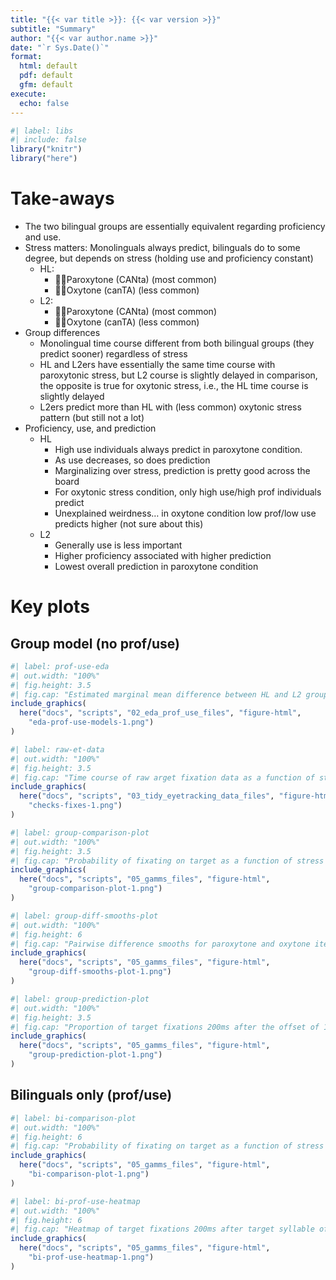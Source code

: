```yaml
---
title: "{{< var title >}}: {{< var version >}}"
subtitle: "Summary"
author: "{{< var author.name >}}"
date: "`r Sys.Date()`"
format:
  html: default
  pdf: default
  gfm: default
execute:
  echo: false
---
```


```r
#| label: libs
#| include: false
library("knitr")
library("here")
```


# Take-aways

- The two bilingual groups are essentially equivalent regarding proficiency and use.
- Stress matters: Monolinguals always predict, bilinguals do to some degree, but depends on stress (holding use and proficiency constant)
  - HL: 
    - 👍🏽Paroxytone (CANta) (most common)
    - 👎🏽Oxytone (canTA) (less common)
  - L2: 
    - 👍🏻Paroxytone (CANta) (most common)
    - 👍🏻Oxytone (canTA) (less common)
- Group differences
  - Monolingual time course different from both bilingual groups (they predict sooner) regardless of stress
  - HL and L2ers have essentially the same time course with paroxytonic stress, but L2 course is slightly delayed in comparison, the opposite is true for oxytonic stress, i.e., the HL time course is slightly delayed
  - L2ers predict more than HL with (less common) oxytonic stress pattern (but still not a lot)
- Proficiency, use, and prediction
  - HL
    - High use individuals always predict in paroxytone condition. 
    - As use decreases, so does prediction
    - Marginalizing over stress, prediction is pretty good across the board
    - For oxytonic stress condition, only high use/high prof individuals predict
    - Unexplained weirdness... in oxytone condition low prof/low use predicts higher (not sure about this)
  - L2
    - Generally use is less important
    - Higher proficiency associated with higher prediction
    - Lowest overall prediction in paroxytone condition

# Key plots

## Group model (no prof/use)

```r
#| label: prof-use-eda
#| out.width: "100%"
#| fig.height: 3.5
#| fig.cap: "Estimated marginal mean difference between HL and L2 groups for standardized *use* and *proficiency*. The blue vertical bar represents a region of practical equivalence (ROPE) of &pm;0.1."
include_graphics(
  here("docs", "scripts", "02_eda_prof_use_files", "figure-html", 
    "eda-prof-use-models-1.png")
)
```

```r
#| label: raw-et-data
#| out.width: "100%"
#| fig.height: 3.5
#| fig.cap: "Time course of raw arget fixation data as a function of stress condition (paroxytone, oxytone) for monolingual, HL, and L2 groups. Transparent ribbons represent 99% bootstrapped condifence intervals."
include_graphics(
  here("docs", "scripts", "03_tidy_eyetracking_data_files", "figure-html", 
    "checks-fixes-1.png")
)
```

```r
#| label: group-comparison-plot
#| out.width: "100%"
#| fig.height: 3.5
#| fig.cap: "Probability of fixating on target as a function of stress for all three groups. The time course is centered around the target syllable offset (point 0). Vertical lines represent 200ms after target syllable offset. Lines represent group trajectories plus 95%, 80%, and 50% credible intervals."
include_graphics(
  here("docs", "scripts", "05_gamms_files", "figure-html", 
    "group-comparison-plot-1.png")
)
```

```r
#| label: group-diff-smooths-plot
#| out.width: "100%"
#| fig.height: 6
#| fig.cap: "Pairwise difference smooths for paroxytone and oxytone items. From dark to light, colors represent 95%, 80%, 70%, 60%, 50%, 35% and 10% credible intervals."
include_graphics(
  here("docs", "scripts", "05_gamms_files", "figure-html", 
    "group-diff-smooths-plot-1.png")
)
```

```r
#| label: group-prediction-plot
#| out.width: "100%"
#| fig.height: 3.5
#| fig.cap: "Proportion of target fixations 200ms after the offset of 1st syllable for monolinguals, heritage learners, and L2 learners in paroxytone (*CANto*) and oxytone (*canTO*) conditions. The vertical dotted line marks chance (50%) surrounded by a &pm;1% region of practical equivalence (ROPE). Density mass of the posterior distribution that falls within the ROPE is discolored (pinkish)."
include_graphics(
  here("docs", "scripts", "05_gamms_files", "figure-html", 
    "group-prediction-plot-1.png")
)
```

## Bilinguals only (prof/use)

```r
#| label: bi-comparison-plot
#| out.width: "100%"
#| fig.height: 6
#| fig.cap: "Probability of fixating on target as a function of stress for the bilingual groups. The time course is centered around the target syllable offset (point 0). Vertical lines represent 200ms after target syllable offset. Lines represent paroxytone ('CANta', green) and oxytone ('canTO', orange) conditions plus 95%, 80%, and 50% credible intervals. Pairwise difference smooths for paroxytone and oxytone items. From dark to light, colors represent 95%, 80%, 70%, 60%, 50%, 35% and 10% credible intervals."
include_graphics(
  here("docs", "scripts", "05_gamms_files", "figure-html", 
    "bi-comparison-plot-1.png")
)
```

```r
#| label: bi-prof-use-heatmap
#| out.width: "100%"
#| fig.height: 6
#| fig.cap: "Heatmap of target fixations 200ms after target syllable offset. The heatmap illustrates the conditional effects of normalized proficiency and use scores for the bilingual groups. The top rows illustrate model estimate for the paroxytone condtion, the middle rows marginalize over stress conditions, and the bottom rows represent model estimate for the oxytone condition."
include_graphics(
  here("docs", "scripts", "05_gamms_files", "figure-html", 
    "bi-prof-use-heatmap-1.png")
)
```
